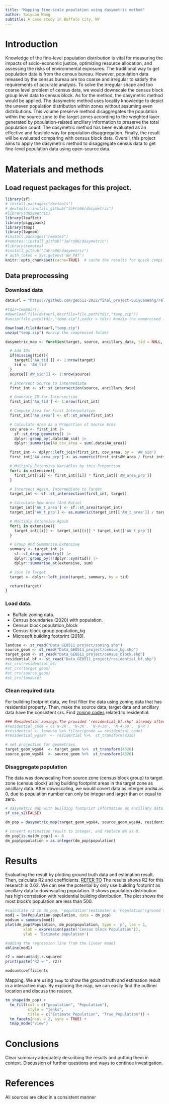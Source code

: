 ```yaml
---
title: "Mapping fine-scale population using dasymetric method"
author: Suiyuan Wang
subtitle: A case study in Buffalo city, NY
---
```


# Introduction

Knowledge of the fine-level population distribution is vital for measuring the impacts of socio-economic justice, optimizing resource allocation, and assessing the risks of environmental exposures. The traditional way to get population data is from the census bureau. However, population data released by the census bureau are too coarse and irregular to satisfy the requirements of accurate analysis. To solve the irregular shape and too coarse level problem of census data, we would downscale the census block group level data to census block. As for the method, the dasymetric method would be applied.  The dasymetric method uses locality knowledge to depict the uneven population distribution within zones without assuming even distributions. This volume preserve method disaggregates the population within the source zone to the target zones according to the weighted layer generated by population-related ancillary information to preserve the total population count. The dasymetric method has been evaluated as an effective and feasible way for population disaggregation. Finally, the result will be evaluated comparing with census block data. Overall, this project aims to apply the dasymetric method to disaggregate census data to get fine-level population data using open-source data.

# Materials and methods

## Load request packages for this project.
```r
library(sf)
# install.packages("devtools")
# devtools::install_github("JaFro96/dasymetric")
#library(dasymetric)
library(leaflet)
library(piggyback)
library(tmap) 
library(lwgeom)
#install.packages("remotes")
#remotes::install_github("JaFro96/dasymetric")
#library(remotes)
#install_github("JaFro96/dasymetric")
# auth_token = Sys.getenv('GH_PAT')
knitr::opts_chunk$set(cache=TRUE)  # cache the results for quick compiling
```

## Data preprocessing
### Download data 

```r
dataurl = "https://github.com/geo511-2022/final_project-SuiyuanWang/releases/download/v1.0.2/Data_GEO511_project.zip"

#tdir=tempdir()
#download.file(dataurl,destfile=file.path(tdir,"temp.zip"))
#unzip(file.path(tdir,"temp.zip"),exdir = tdir) #unzip the compressed folder

download.file(dataurl,"temp.zip")
unzip("temp.zip") #unzip the compressed folder
```
```r

dasymetric_map <- function(target, source, ancillary_data, tid = NULL, extensive = NULL) {

  # Add IDs
  if(missing(tid)){
    target[['AW_tid']] <- 1:nrow(target)
    tid <- 'AW_tid'
  }
  source[['AW_sid']] <- 1:nrow(source)

  # Intersect Source to Intermediate
  first_int <- sf::st_intersection(source, ancillary_data)

  # Generate ID for Intersection
  first_int['AW_fid'] <- 1:nrow(first_int)

  # Compute Area for First Interpolation
  first_int['AW_area'] <- sf::st_area(first_int)

  # Calculate Area as a Proportion of Source Area
  cov_area <- first_int |>
    sf::st_drop_geometry() |>
    dplyr::group_by(.data$AW_sid) |>
    dplyr::summarise(AW_cov_area = sum(.data$AW_area))

  first_int <- dplyr::left_join(first_int, cov_area, by = 'AW_sid')
  first_int['AW_area_prp'] <- as.numeric(first_int$AW_area / first_int$AW_cov_area)

  # Multiply Extensive Variables by this Proportion
  for(i in extensive){
    first_int[[i]] <- first_int[[i]] * first_int[['AW_area_prp']]
  }

  # Intersect Again, Intermediate to Target
  target_int <- sf::st_intersection(first_int, target)

  # Calculate New Area (And Ratio)
  target_int['AW_t_area'] <- sf::st_area(target_int)
  target_int['AW_t_prp'] <- as.numeric(target_int[['AW_t_area']] / target_int[['AW_area']])

  # Multiply Extensive Again
  for(i in extensive){
    target_int[[i]] <- target_int[[i]] * target_int[['AW_t_prp']]
  }

  # Group And Summarise Extensive
  summary <- target_int |>
    sf::st_drop_geometry() |>
    dplyr::group_by(!!dplyr::sym(tid)) |>
    dplyr::summarise_at(extensive, sum)

  # Join To Target
  target <- dplyr::left_join(target, summary, by = tid)

  return(target)
}
```

### Load data.
* Buffalo zoning data.
* Census boundaries (2020) with population. 
 * Census block population_block
 * Census block group population_bg
* Microsoft building footprint (2018).
```r
landuse <- st_read("Data_GEO511_project/zoning.shp") 
source_geom <- st_read("Data_GEO511_project/census_bg.shp")
target_geom <- st_read("Data_GEO511_project/census_block.shp")
residential_bf <- st_read("Data_GEO511_project/residential_bf.shp")
#st_crs(residential_bf)
#st_crs(target_geom)
#st_crs(source_geom)
#st_crs(landuse)
```

### Clean required data

For building footprint data, we first filter the data using zoning data that has residential property. Then, make the source data, target data and ancillary data have the consistent crs.
Find [zoning codes](https://data.buffalony.gov/Economic-Neighborhood-Development/Zoning/5843-jknb) related to residential:
```r
### Residential zonings.The provided 'residential_bf.shp' already after filter using ArcGIS pro.
#residential_code = c('N-2R', 'N-3R', 'N-4-30', 'N-4-50', 'D-R')
#residential <- landuse %>% filter(gcode == residential_code) 
#residential_wgs84  <- residential %>%  st_transform(4326) 

# set projection for geometries.
target_geom_wgs84  <- target_geom %>%  st_transform(4326) 
source_geom_wgs84  <- source_geom %>%  st_transform(4326) 
```

### Disaggregate population 
The data was downscaling from source zone (census block group) to target zone (census block) using building footprint areas in the target zone as ancillary data. After downscaling, we would covert data as interger and` NA` as 0, due to population number can only be integer and larger than or equal to zero.
```r
# dasymetric map with building footprint information as ancillary data
sf_use_s2(FALSE)

dm_pop = dasymetric_map(target_geom_wgs84, source_geom_wgs84, residential_bf, extensive = "population")

# convert estimation result to integer, and replace NA as 0.
dm_pop[is.na(dm_pop)] <- 0 
dm_pop$population = as.integer(dm_pop$population)
```

# Results

Evaluating the result by plotting ground truth data and estimation result. Then, calculate R2 and coefficients.
[REFER TO](https://lukemiller.org/index.php/2012/10/adding-p-values-and-r-squared-values-to-a-plot-using-expression/)
The results shows R2 for this research is 0.62. We can see the potential by only use building footprint as ancillary data to downscaling population. It shows population distribution has high correlation with residential building distribution.
The plot shows the most block's population are less than 500. 
```r
#calculate r2 in dm_pop, 'population'(estimate) & 'Population'(ground truth)
mod1 = lm(Population~population, data = dm_pop)
modsum = summary(mod1)
plot(dm_pop$Population, dm_pop$population, type = 'p', las = 1,
		xlab = expression(paste('Census block Population')),
		ylab = 'Estimate population')

#adding the regression line from the linear model
abline(mod1)
```

```r
r2 = modsum$adj.r.squared
print(paste("R2 = ", r2))
```

```r
modsum$coefficients
```

Mapping. We are using `tmap` to show the ground truth and estimation result in a interactive map. By exploring the map, we can easily find the outliner location and discuss the reason.
```r
tm_shape(dm_pop) +
  tm_fill(col = c("population", "Population"), 
          style = "jenks", 
          title = c("Estimate_Population", "True_Population")) + 
  tm_facets(ncol = 2, sync = TRUE) +
  tmap_mode("view")
```


# Conclusions

Clear summary adequately describing the results and putting them in context. Discussion of further questions and ways to continue investigation.

# References

All sources are cited in a consistent manner

